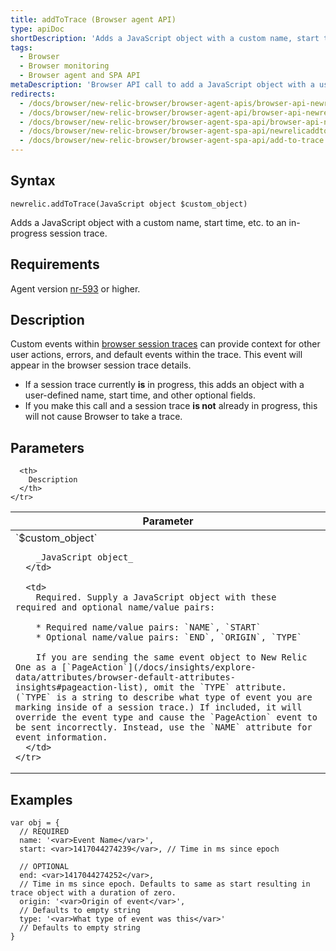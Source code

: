 ```yaml
---
title: addToTrace (Browser agent API)
type: apiDoc
shortDescription: 'Adds a JavaScript object with a custom name, start time, etc. to an in-progress session trace.'
tags:
  - Browser
  - Browser monitoring
  - Browser agent and SPA API
metaDescription: 'Browser API call to add a JavaScript object with a user-defined name, start time, etc. to a session trace already in progress.'
redirects:
  - /docs/browser/new-relic-browser/browser-agent-apis/browser-api-newrelicaddtotrace
  - /docs/browser/new-relic-browser/browser-agent-api/browser-api-newrelicaddtotrace
  - /docs/browser/new-relic-browser/browser-agent-spa-api/browser-api-newrelicaddtotrace
  - /docs/browser/new-relic-browser/browser-agent-spa-api/newrelicaddtotrace-browser-agent-api
  - /docs/browser/new-relic-browser/browser-agent-spa-api/add-to-trace
---
```


## Syntax

```
newrelic.addToTrace(JavaScript object $custom_object)
```

Adds a JavaScript object with a custom name, start time, etc. to an in-progress session trace.

## Requirements

Agent version [nr-593](https://docs.newrelic.com/docs/release-notes/new-relic-browser-release-notes/browser-agent-release-notes) or higher.

## Description

Custom events within [browser session traces](/docs/browser/new-relic-browser/browser-pro-features/session-traces-exploring-webpages-life-cycle) can provide context for other user actions, errors, and default events within the trace. This event will appear in the browser session trace details.

* If a session trace currently **is** in progress, this adds an object with a user-defined name, start time, and other optional fields.
* If you make this call and a session trace **is not** already in progress, this will not cause Browser to take a trace.

## Parameters

<table>
  <thead>
    <tr>
      <th width="25%">
        Parameter
      </th>

      <th>
        Description
      </th>
    </tr>
  </thead>

  <tbody>
    <tr>
      <td>
        `$custom_object`

        _JavaScript object_
      </td>

      <td>
        Required. Supply a JavaScript object with these required and optional name/value pairs:

        * Required name/value pairs: `NAME`, `START`
        * Optional name/value pairs: `END`, `ORIGIN`, `TYPE`

        If you are sending the same event object to New Relic One as a [`PageAction`](/docs/insights/explore-data/attributes/browser-default-attributes-insights#pageaction-list), omit the `TYPE` attribute. (`TYPE` is a string to describe what type of event you are marking inside of a session trace.) If included, it will override the event type and cause the `PageAction` event to be sent incorrectly. Instead, use the `NAME` attribute for event information.
      </td>
    </tr>
  </tbody>
</table>

## Examples

```
var obj = {
  // REQUIRED
  name: '<var>Event Name</var>',
  start: <var>1417044274239</var>, // Time in ms since epoch

  // OPTIONAL
  end: <var>1417044274252</var>,
  // Time in ms since epoch. Defaults to same as start resulting in trace object with a duration of zero.
  origin: '<var>Origin of event</var>',
  // Defaults to empty string
  type: '<var>What type of event was this</var>'
  // Defaults to empty string
}
```
